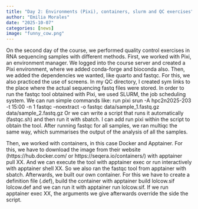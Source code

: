 ```yaml
---
title: "Day 2: Environments (Pixi), containers, slurm and QC exercises"
author: "Emilia Morales"
date: "2025-10-07"
categories: [news]
image: "funny_cow.png"
---
```


On the second day of the course, we performed quality control exercises in RNA sequencing samples with different methods. First, we worked with Pixi, an environment manager. We logged into the course server and created a Pixi environment, where we added conda-forge and bioconda also. Then, we added the dependencies we wanted, like quarto and fastqc. For this, we also practiced the use of screens. In my QC directory, I created sym links to the place where the actual sequencing fastq files were stored. In order to run the fastqc tool obtained with Pixi, we used SLURM, the job scheduling system. We can run simple commands like:
run pixi srun -A hpc2n2025-203 -t 15:00 -n 1 fastqc --noextract -o fastqc data/sample_1.fastq.gz data/sample_2.fastq.gz 
Or we can write a script that runs it automatically (fastqc.sh) and then run it with sbatch. I can add run pixi within the script to obtain the tool. After running fastqc for all samples, we ran multiqc the same way, which summarises the output of the analysis of all the samples.

Then, we worked with containers, in this case Docker and Apptainer. For this, we have to download the image from their website (https://hub.docker.com/ or https://seqera.io/containers/) with apptainer pull XX. And we can execute the tool with apptainer exec or run interactively with apptainer shell XX. So we also ran the fastqc tool from apptainer with sbatch.
Afterwards, we built our own container. For this we have to create a definition file (.def), build the container with apptainer build lolcow.sif lolcow.def and we can run it with apptainer run lolcow.sif. If we run apptainer exec XX, the arguments we give afterwards override the side the script.